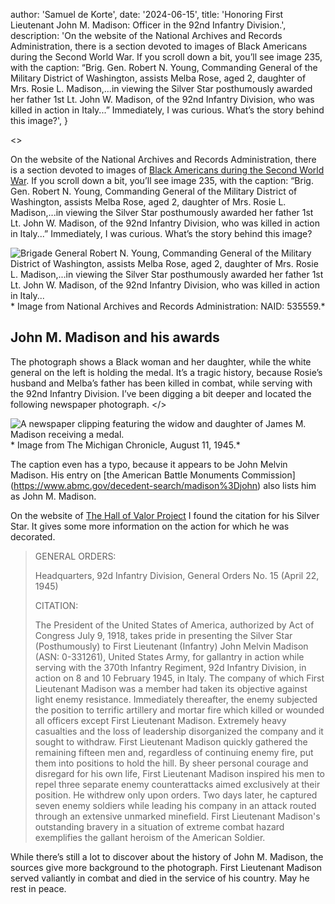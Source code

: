 



  author: 'Samuel de Korte',
  date: '2024-06-15',
  title: 'Honoring First Lieutenant John M. Madison: Officer in the 92nd Infantry Division.',
  description:
   'On the website of the National Archives and Records Administration, there is a section devoted to images of Black Americans during the Second World War. If you scroll down a bit, you’ll see image 235, with the caption: “Brig. Gen. Robert N. Young, Commanding General of the Military District of Washington, assists Melba Rose, aged 2, daughter of Mrs. Rosie L. Madison,...in viewing the Silver Star posthumously awarded her father 1st Lt. John W. Madison, of the 92nd Infantry Division, who was killed in action in Italy...” Immediately, I was curious. What’s the story behind this image?',
}


<>

On the website of the National Archives and Records Administration, there is a section devoted to images of [Black Americans during the Second World War](https://www.archives.gov/research/african-americans/ww2-pictures). If you scroll down a bit, you’ll see image 235, with the caption: “Brig. Gen. Robert N. Young, Commanding General of the Military District of Washington, assists Melba Rose, aged 2, daughter of Mrs. Rosie L. Madison,...in viewing the Silver Star posthumously awarded her father 1st Lt. John W. Madison, of the 92nd Infantry Division, who was killed in action in Italy...” Immediately, I was curious. What’s the story behind this image?

<Image
                src={madison2}
                alt=" Brigade General Robert N. Young, Commanding General of the Military District of Washington, assists Melba Rose, aged 2, daughter of Mrs. Rosie L. Madison,...in viewing the Silver Star posthumously awarded her father 1st Lt. John W. Madison, of the 92nd Infantry Division, who was killed in action in Italy..." 
                sizes="(min-width: 720px) 42rem, 20rem"
                className="aspect-full rotate-0 rounded-2xl bg-stone-100 object-cover dark:bg-stone-800"
              /> * Image from National Archives and Records Administration: NAID: 535559.*


## John M. Madison and his awards

The photograph shows a Black woman and her daughter, while the white general on the left is holding the medal. It’s a tragic history, because Rosie’s husband and Melba’s father has been killed in combat, while serving with the 92nd Infantry Division. I’ve been digging a bit deeper and located the following newspaper photograph. 
</>

<Image
                src={madison1}
                alt="A newspaper clipping featuring the widow and daughter of James M. Madison receiving a medal."
                sizes="(min-width: 720px) 42rem, 20rem"
                className="aspect-full rotate-0 rounded-2xl bg-stone-100 object-cover dark:bg-stone-800"
              /> * Image from The Michigan Chronicle, August 11, 1945.*


The caption even has a typo, because it appears to be John Melvin Madison. His entry on [the American Battle Monuments Commission] (https://www.abmc.gov/decedent-search/madison%3Djohn) also lists him as John M. Madison.

On the website of [The Hall of Valor Project](https://valor.militarytimes.com/hero/94036) I found the citation for his Silver Star. It gives some more information on the action for which he was decorated.

>GENERAL ORDERS:
>
>Headquarters, 92d Infantry Division, General Orders No. 15 (April 22, 1945)
>
>CITATION:
>
>The President of the United States of America, authorized by Act of Congress July 9, 1918, takes pride in presenting the Silver Star (Posthumously) to First Lieutenant (Infantry) John Melvin Madison (ASN: 0-331261), United States Army, for gallantry in action while serving with the 370th Infantry Regiment, 92d Infantry Division, in action on 8 and 10 February 1945, in Italy. The company of which First Lieutenant Madison was a member had taken its objective against light enemy resistance. Immediately thereafter, the enemy subjected the position to terrific artillery and mortar fire which killed or wounded all officers except First Lieutenant Madison. Extremely heavy casualties and the loss of leadership disorganized the company and it sought to withdraw. First Lieutenant Madison quickly gathered the remaining fifteen men and, regardless of continuing enemy fire, put them into positions to hold the hill. By sheer personal courage and disregard for his own life, First Lieutenant Madison inspired his men to repel three separate enemy counterattacks aimed exclusively at their position. He withdrew only upon orders. Two days later, he captured seven enemy soldiers while leading his company in an attack routed through an extensive unmarked minefield. First Lieutenant Madison's outstanding bravery in a situation of extreme combat hazard exemplifies the gallant heroism of the American Soldier.

While there’s still a lot to discover about the history of John M. Madison, the sources give more background to the photograph. First Lieutenant Madison served valiantly in combat and died in the service of his country. May he rest in peace. 

